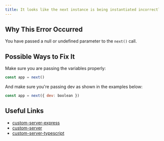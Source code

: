 ```yaml
---
title: It looks like the next instance is being instantiated incorrectly.
---
```


## Why This Error Occurred

You have passed a null or undefined parameter to the `next()` call.

## Possible Ways to Fix It

Make sure you are passing the variables properly:

```js filename="server.js"
const app = next()
```

And make sure you're passing dev as shown in the examples below:

```js filename="server.js"
const app = next({ dev: boolean })
```

## Useful Links

- [custom-server-express](https://github.com/vercel/next.js/blob/6ca00bfe312c8d3fc5c20d25a9cd8d2741a29332/examples/custom-server-express/server.js#L6)
- [custom-server](https://github.com/vercel/next.js/blob/6ca00bfe312c8d3fc5c20d25a9cd8d2741a29332/examples/custom-server/server.js#L6)
- [custom-server-typescript](https://github.com/vercel/next.js/blob/6ca00bfe312c8d3fc5c20d25a9cd8d2741a29332/examples/custom-server-typescript/server/index.ts#L7)
